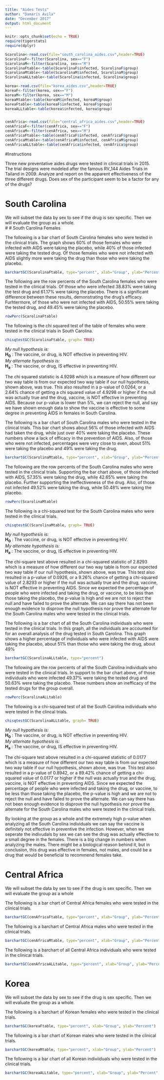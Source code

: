 ---
title: "Aides Tests"
author: "Damaris Avila"
date: "December 2017"
output: html_document
---

```{r setup, include=FALSE}
knitr::opts_chunk$set(echo = TRUE)
require(tigerstats)
require(dplyr)

Scarolina<-read.csv(file="south_carolina_aides.csv",header=TRUE)
ScarolinaF<-filter(Scarolina, sex=="F")
ScarolinaM<-filter(Scarolina, sex=="M")
ScarolinaFtable<-table(ScarolinaF$infected, ScarolinaF$group)
ScarolinaMtable<-table(ScarolinaM$infected, ScarolinaM$group)
ScarolinaALLtable<-table(Scarolina$infected, Scarolina$group)

korea<-read.csv(file="korea_aides.csv",header=TRUE)
koreaF<-filter(korea, sex=="F")
koreaM<-filter(korea, sex=="M")
koreaMtable<-table(koreaM$infected, koreaM$group)
koreaFtable<-table(koreaF$infected, koreaF$group)
koreaALLtable<-table(korea$infected, korea$group)


cenAfrica<-read.csv(file="central_africa_aides.csv",header=TRUE)
cenAfricaF<-filter(cenAfrica, sex=="F")
cenAfricaM<-filter(cenAfrica, sex=="M")
cenAfricaFtable<-table(cenAfricaF$infected, cenAfricaF$group)
cenAfricaMtable<-table(cenAfricaM$infected, cenAfricaM$group)
cenAfricaALLtable<-table(cenAfrica$infected, cenAfrica$group)
```

#Instructions

Three new preventative aides drugs were tested in clinical trials in 2015. The trial designs were modeled after the famous RV_144 Aides Trials in Tailand in 2009.  Analyze and report on the apparent effectiveness of the three different drugs. Does sex of the participant seem to be a factor for any of the drugs?


# South Carolina

We will subset the data by sex to see if the drug is sex specific. Then we will evaluate the group as a whole.    
# #  South Carolina Females  

The following is a bar chart of South Carolina females who were tested in the clinical trials. The graph shows 60% of those females who were infected with AIDS were taking the placebo, while 40% of those infected were taking the tested drug. Of those females who were not infected with AIDS slightly more were taking the drug than those who were taking the placebo.  
```{r}
barchartGC(ScarolinaFtable, type="percent", xlab="Group", ylab="Percent")
```

The following are the row percents of the South Carolina females who were tested in the clinical trials. Of those who were infected 38.83% were taking the test drug and 61.17% were taking the placebo. There is a significant difference between these results, demonstrating the drug's efficacy. Furhtermore, of those who were not infected with AIDS, 50.55% were taking the tested drug, and 49.45% were taking the placebo.
```{r}
rowPerc(ScarolinaFtable)
```

The following is the chi squared test of the table of females who were tested in the clinical trials in South Carolina. 
```{r}
chisqtestGC(ScarolinaFtable, graph= TRUE)
```
*My null hypothesis is:*  
**H~0~** : The vaccine, or drug,  is NOT effective in preventing HIV.  
*My alternate hypothesis is:*  
**H~a~** : The vaccine, or drug, IS effective in preventing HIV.  

The chi squared statistic is 4.9298 which is a measure of how different our two way table is from our expected two way table if our null hypothesis, shown above, was true. This also resulted in a p-value of 0.0264, or a 2.64% chance of getting a chi squared value of 4.9298 or higher if the null was actually true and the drug, vaccine, is NOT effective in preventing AIDS. Because our p-value is lower than 5%, we can reject the null, and say we have shown enough data to show the vaccine is effective to some degree in preventing AIDS in females in South Carolina. 


The following is a bar chart of South Carolina males who were tested in the clinical trials. This bar chart shows about 56% of those infected with AIDS had taken the drug, while just over 40% were taking the placebo. These numbers show a lack of efficacy in the prevention of AIDS. Also, of those who were not infected, percentages were very close to even, about 51% were taking the placebo and 49% were taking the drug. 
```{r}
barchartGC(ScarolinaMtable, type="percent", xlab="Group", ylab="Percent")
```


The following are the row percents of the South Carolina males who were tested in the clinical trials. Supporting the bar chart above, of those infected with AIDS, 57.35% were taking the drug, while 42.65% were taking the placebo. Further supporting the ineffectiveness of the drug. Also, of those not infected 49.52% were taking the drug, while 50.48% were taking the placebo. 
```{r}
rowPerc(ScarolinaMtable)
```

The following is a chi-squared test for the South Carolina males who were tested in the clinical trials. 
```{r}
chisqtestGC(ScarolinaMtable, graph= TRUE)
```

*My null hypothesis is:*  
**H~0~** : The vaccine, or drug,  is NOT effective in preventing HIV.  
*My alternate hypothesis is:*  
**H~a~** : The vaccine, or drug, IS effective in preventing HIV.  

The chi-square test above resulted in a chi-squared statistic of 2.8293 which is a measure of how different our two way
table is from our expected two way table if our null hypothesis, shown above, was true. This test also resulted in a
p-value of 0.0926, or a 9.26% chance of getting a chi-squared value of 2.8293 or higher if the null was actually true and
the drug, vaccine, is NOT effective in preventing AIDS. Since we expected the percentage of people who were infected and
taking the drug, or vaccine, to be less than those taking the placebo, the p-value is high and we are not to reject the
null and have failed to prove the alternate. We can say there has not been enough evidence to disprove the null hypothesis
nor prove the alternate for the South Carolina males who were tested in the clinical trials. 



The following is a bar chart of all the South Carolina individuals who were tested in the clinical trials. In this graph, all the individuals are accounted for for an overall analysis of the drug tested in South Carolina. This graph shows a higher percentage of individuals who were infected with AIDS were taking the placebo, about 51% than those who were taking the drug, about 49%
```{r}
barchartGC(ScarolinaALLtable, type="percent")
```

The following are the row percents of all the South Carolina individuals who were tested in the clinical trials. In support to the bar chart above, of those individuals who were infected 49.37% were taking the tested drug and 50.63% were taking the placebo. These numbers show an inefficacy of the tested drugs for the group overall. 
```{r}
rowPerc(ScarolinaALLtable)
```


The following is a chi-squared test of all the South Carolina individuals who were tested in the clincal trials. 
```{r}
chisqtestGC(ScarolinaALLtable, graph= TRUE)
```

*My null hypothesis is:*  
**H~0~** : The vaccine, or drug,  is NOT effective in preventing HIV.  
*My alternate hypothesis is:*  
**H~a~** : The vaccine, or drug, IS effective in preventing HIV.  

The chi-square test above resulted in a chi-squared statistic of 0.0177 which is a measure of how different our two way
table is from our expected two way table if our null hypothesis, shown above, was true. This test also resulted in a
p-value of 0.8942, or a 89.42% chance of getting a chi-squared value of 0.0177 or higher if the null was actually true and
the drug, vaccine, is NOT effective in preventing AIDS. Since we expected the percentage of people who were infected and
taking the drug, or vaccine, to be less than those taking the placebo, the p-value is high and we are not to reject the
null and have failed to prove the alternate. We can say there has not been enough evidence to disprove the null hypothesis
nor prove the alternate for the South Carolina males who were tested in the clinical trials.


By looking at the group as a whole and the extremely high p-value when analyzing all the South Carolina individuals we can
say the vaccine is definitely not effective in preventive the infection. However, when we seperate the indivudals by sex 
we can see the drug was actually effective to a small degree in the females. There is a big change in numbers when
analyzing the males. There might be a biological reason behind it, but in conclusion, this drug was effective in females, 
not males, and could be a drug that would be beneficial to recommend females take. 


# Central Africa

We will subset the data by sex to see if the drug is sex specific. Then we will evaluate the group as a whole

The following is a bar chart of Central Africa females who were tested in the clinical trials. 
```{r}
barchartGC(cenAfricaFtable, type="percent", xlab="Group", ylab="Percent")
```

The following is a barchart of Central Africa males who were tested in the clinical trials. 
```{r}
barchartGC(cenAfricaMtable, type="percent", xlab="Group", ylab="Percent")
```

The following is a barchart of all Central Africa individuals who were tested in the clinical trials. 

```{r}
barchartGC(cenAfricaALLtable, type="percent", xlab="Group", ylab="Percent")
```




# Korea

We will subset the data by sex to see if the drug is sex specific. Then we will evaluate the group as a whole.

The following is a barchart of Korean females who were tested in the clinical trials. 
```{r}
barchartGC(koreaFtable, type="percent", xlab="Group", ylab="Percent")
```

The following is a bar chart of Korean males who were tested in the clinical trials.   
```{r}
barchartGC(koreaMtable, type="percent", xlab="Group", ylab="Percent")
```

The following is a bar chart of all Korean indiviiduals who were tested in the clinical trials.   
```{r}
barchartGC(koreaALLtable, type="percent", xlab="Group", ylab="Percent")
```

